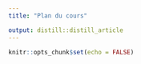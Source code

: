 ```yaml
---
title: "Plan du cours"

output: distill::distill_article
---
```


```r
knitr::opts_chunk$set(echo = FALSE)
```
